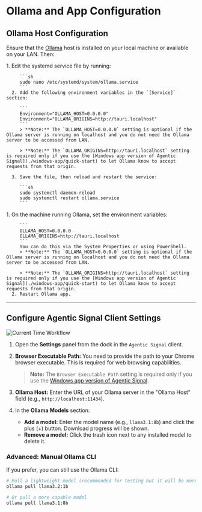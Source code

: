 # Ollama and App Configuration

## Ollama Host Configuration

Ensure that the [Ollama](https://ollama.ai) host is installed on your local machine or available on your LAN. Then:


<Tabs>
   <TabItem value="linux" label="Linux" default>
      1. Edit the systemd service file by running:

         ```sh
         sudo nano /etc/systemd/system/ollama.service
         ```
      2. Add the following environment variables in the `[Service]` section:

         ```
         Environment="OLLAMA_HOST=0.0.0.0"
         Environment="OLLAMA_ORIGINS=http://tauri.localhost"
         ```
         > **Note:** The `OLLAMA_HOST=0.0.0.0` setting is optional if the Ollama server is running on localhost and you do not need the Ollama server to be accessed from LAN.  
         
         > **Note:** The `OLLAMA_ORIGINS=http://tauri.localhost` setting is required only if you use the [Windows app version of Agentic Signal](./windows-app/quick-start) to let Ollama know to accept requests from that origin.  

      3. Save the file, then reload and restart the service:

         ```sh
         sudo systemctl daemon-reload
         sudo systemctl restart ollama.service
         ```
   </TabItem>
   <TabItem value="windows" label="Windows">
      1. On the machine running Ollama, set the environment variables:

         ```
         OLLAMA_HOST=0.0.0.0
         OLLAMA_ORIGINS=http://tauri.localhost
         ```
         You can do this via the System Properties or using PowerShell.
         > **Note:** The `OLLAMA_HOST=0.0.0.0` setting is optional if the Ollama server is running on localhost and you do not need the Ollama server to be accessed from LAN.  
         
         > **Note:** The `OLLAMA_ORIGINS=http://tauri.localhost` setting is required only if you use the [Windows app version of Agentic Signal](./windows-app/quick-start) to let Ollama know to accept requests from that origin.  
      2. Restart Ollama app.
   </TabItem>
</Tabs>

---

## Configure Agentic Signal Client Settings

![Current Time Workflow](/img/settings-preview.webp)

1. Open the **Settings** panel from the dock in the `Agentic Signal` client.
2. **Browser Executable Path:** You  need to provide the path to your Chrome browser executable. This is required for web browsing capabilities.

   > **Note:** The `Browser Executable Path` setting is required only if you use the [Windows app version of Agentic Signal](./windows-app/quick-start).  

3. **Ollama Host:** Enter the URL of your Ollama server in the "Ollama Host" field (e.g., `http://localhost:11434`).
4. In the **Ollama Models** section:
   - **Add a model:** Enter the model name (e.g., `llama3.1:8b`) and click the plus (+) button. Download progress will be shown.
   - **Remove a model:** Click the trash icon next to any installed model to delete it.

### Advanced: Manual Ollama CLI

If you prefer, you can still use the Ollama CLI:

```bash
# Pull a lightweight model (recommended for testing but it will be more error prone)
ollama pull llama3.2:1b

# Or pull a more capable model
ollama pull llama3.1:8b
```